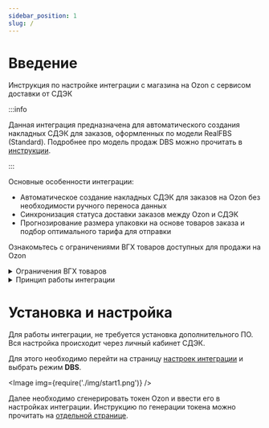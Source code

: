 ```yaml
---
sidebar_position: 1
slug: /
---
```


# Введение

Инструкция по настройке интеграции с магазина на Ozon с сервисом доставки от СДЭК

:::info

Данная интеграция предназначена для автоматического создания накладных СДЭК для заказов, оформленных по модели
RealFBS (Standard).
Подробнее про модель продаж DBS можно прочитать в [инструкции](https://seller.ozon.ru/media/beginners/realfbs-na-ozon-chto-takoe-i-kak-nachat/).

:::

Основные особенности интеграции:
- Автоматическое создание накладных СДЭК для заказов на Ozon без необходимости ручного переноса данных
- Синхронизация статуса доставки заказов между Ozon и СДЭК
- Прогнозирование размера упаковки на основе товаров заказа и подбор оптимального тарифа для отправки

Ознакомьтесь с ограничениями ВГХ товаров доступных для продажи на Ozon

<details>
<summary>Ограничения ВГХ товаров</summary>
| Перевозчик | Наименование услуги (метода)                          | Max длина, см | Max ширина, см | Max высота, см | Max вес, кг |
|------------|------------------------------------------------------|---------------|----------------|----------------|-------------|
| СДЭК       | Доставка курьером. Экспресс лайт дверь-дверь          | 150           | 150            | 150            | 29          |
| СДЭК       | Доставка в ПВЗ. Экспресс лайт склад-склад             | 150           | 150            | 150            | 29.9        |
| СДЭК       | Доставка курьером. Экспресс лайт склад-дверь          | 150           | 150            | 150            | 29.9        |
| СДЭК       | Доставка в ПВЗ. Экспресс лайт дверь-склад             | 150           | 150            | 150            | 29.9        |
| СДЭК       | Доставка курьером. Магистральный экспресс дверь-дверь | 200           | 200            | 200            | 100         |
| СДЭК       | Доставка в ПВЗ. Магистральный экспресс дверь-склад    | 200           | 200            | 200            | 100         |
| СДЭК       | Доставка в ПВЗ. Посылка склад-склад                   | 149           | 149            | 149            | 29.9        |
| СДЭК       | Доставка курьером. Посылка склад-дверь                | 149           | 149            | 149            | 29.9        |
| СДЭК       | Доставка в ПВЗ. Посылка дверь-склад                   | 150           | 150            | 150            | 29.9        |
| СДЭК       | Доставка курьером. Посылка дверь-дверь                | 150           | 150            | 150            | 29.9        |
| СДЭК       | Доставка курьером. Экономичная посылка склад-дверь    | 150           | 150            | 150            | 49.9        |
| СДЭК       | Доставка курьером. Экономичная посылка склад-дверь    | 150           | 150            | 150            | 49.9        |
| СДЭК       | Доставка в ПВЗ. Экономичная посылка склад-склад       | 150           | 150            | 150            | 49.9        |
| СДЭК       | Доставка в ПВЗ. Экспресс лайт дверь-постамат          | 150           | 150            | 150            | 29.9        |
| СДЭК       | Доставка в ПВЗ. Экспресс лайт склад-постамат          | 150           | 150            | 150            | 29.9        |
| СДЭК       | Доставка в ПВЗ. Посылка дверь-постамат                | 150           | 150            | 150            | 29.9        |
| СДЭК       | Доставка в ПВЗ. Посылка склад-постамат                | 150           | 150            | 150            | 29.9        |
| СДЭК       | Доставка в ПВЗ. Экономичная посылка склад-постамат    | 150           | 150            | 150            | 49.9        |



</details>


<details>
    <summary>Принцип работы интеграции</summary>

    После настройки, система каждые 15 минут проверяет наличие новых заказов на Ozon.

    При обнаружении нового заказа, автоматически создается накладная в СДЭК.

    Накладная появляется в [личном кабинете](https://lk.cdek.ru), откуда ее можно распечатать и наклеить на посылку для
    передачи на доставку.
</details>

# Установка и настройка

Для работы интеграции, не требуется установка дополнительного ПО. Вся настройка происходит через личный кабинет СДЭК.

Для этого необходимо перейти на страницу [настроек интеграции](https://lk.cdek.ru/integration) и выбрать режим **DBS**.

<Image img={require('./img/start1.png')} />

Далее необходимо сгенерировать токен Ozon и ввести его в настройках интеграции.
Инструкцию по генерации токена можно прочитать на [отдельной странице](./ozon-key.mdx).
